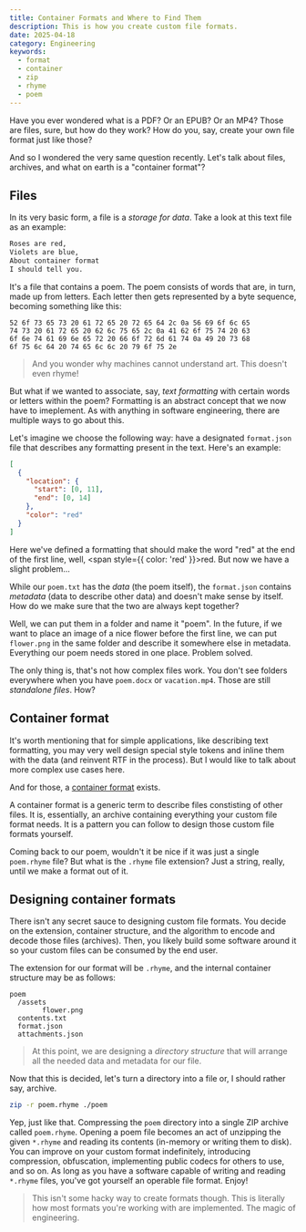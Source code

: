 ```yaml
---
title: Container Formats and Where to Find Them
description: This is how you create custom file formats.
date: 2025-04-18
category: Engineering
keywords:
  - format
  - container
  - zip
  - rhyme
  - poem
---
```


Have you ever wondered what is a PDF? Or an EPUB? Or an MP4? Those are files, sure, but how do they work? How do you, say, create your own file format just like those?

And so I wondered the very same question recently. Let's talk about files, archives, and what on earth is a "container format"?

## Files

In its very basic form, a file is a _storage for data_. Take a look at this text file as an example:

```txt
Roses are red,
Violets are blue,
About container format
I should tell you.
```

It's a file that contains a poem. The poem consists of words that are, in turn, made up from letters. Each letter then gets represented by a byte sequence, becoming something like this:

```
52 6f 73 65 73 20 61 72 65 20 72 65 64 2c 0a 56 69 6f 6c 65
74 73 20 61 72 65 20 62 6c 75 65 2c 0a 41 62 6f 75 74 20 63
6f 6e 74 61 69 6e 65 72 20 66 6f 72 6d 61 74 0a 49 20 73 68
6f 75 6c 64 20 74 65 6c 6c 20 79 6f 75 2e
```

> And you wonder why machines cannot understand art. This doesn't even rhyme!

But what if we wanted to associate, say, _text formatting_ with certain words or letters within the poem? Formatting is an abstract concept that we now have to imeplement. As with anything in software engineering, there are multiple ways to go about this.

Let's imagine we choose the following way: have a designated `format.json` file that describes any formatting present in the text. Here's an example:

```json
[
  {
    "location": {
      "start": [0, 11],
      "end": [0, 14]
    },
    "color": "red"
  }
]
```

Here we've defined a formatting that should make the word "red" at the end of the first line, well, <span style={{ color: 'red' }}>red</span>. But now we have a slight problem...

While our `poem.txt` has the _data_ (the poem itself), the `format.json` contains _metadata_ (data to describe other data) and doesn't make sense by itself. How do we make sure that the two are always kept together?

Well, we can put them in a folder and name it "poem". In the future, if we want to place an image of a nice flower before the first line, we can put `flower.png` in the same folder and describe it somewhere else in metadata. Everything our poem needs stored in one place. Problem solved.

The only thing is, that's not how complex files work. You don't see folders everywhere when you have `poem.docx` or `vacation.mp4`. Those are still _standalone files_. How?

## Container format

It's worth mentioning that for simple applications, like describing text formatting, you may very well design special style tokens and inline them with the data (and reinvent RTF in the process). But I would like to talk about more complex use cases here.

And for those, a [container format](https://en.wikipedia.org/wiki/Container_format) exists.

A container format is a generic term to describe files constisting of other files. It is, essentially, an archive containing everything your custom file format needs. It is a pattern you can follow to design those custom file formats yourself.

Coming back to our poem, wouldn't it be nice if it was just a single `poem.rhyme` file? But what is the `.rhyme` file extension? Just a string, really, until we make a format out of it.

## Designing container formats

There isn't any secret sauce to designing custom file formats. You decide on the extension, container structure, and the algorithm to encode and decode those files (archives). Then, you likely build some software around it so your custom files can be consumed by the end user.

The extension for our format will be `.rhyme`, and the internal container structure may be as follows:

```
poem
  /assets
		flower.png
  contents.txt
  format.json
  attachments.json
```

> At this point, we are designing a _directory structure_ that will arrange all the needed data and metadata for our file.

Now that this is decided, let's turn a directory into a file or, I should rather say, archive.

```sh
zip -r poem.rhyme ./poem
```

Yep, just like that. Compressing the `poem` directory into a single ZIP archive called `poem.rhyme`. Opening a poem file becomes an act of unzipping the given `*.rhyme` and reading its contents (in-memory or writing them to disk). You can improve on your custom format indefinitely, introducing compression, obfuscation, implementing public codecs for others to use, and so on. As long as you have a software capable of writing and reading `*.rhyme` files, you've got yourself an operable file format. Enjoy!

> This isn't some hacky way to create formats though. This is literally how most formats you're working with are implemented. The magic of engineering.
